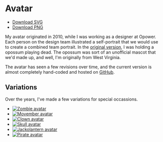

# Avatar

<Avatar size={256} />

- [Download SVG](/avatar.svg)
- [Download PNG](/avatar.png)

My avatar originated in 2010, while I was working as a designer at Opower.
Each person on the design team illustrated a self-portrait that we would use to create a combined team portrait.
In the [original version](https://dribbble.com/shots/19382-Jackson-a-opossum), I was holding a opossum playing dead.
The opossum was sort of an unofficial mascot that we'd made up, and well, I'm originally from West Virginia.

The avatar has seen a few revisions over time, and the current version is almost completely hand-coded and hosted on [GitHub](https://github.com/jxnblk/avatar).

## Variations

Over the years, I've made a few variations for special occassions.

<List>

- [![Zombie avatar](https://cdn.dribbble.com/users/2014/screenshots/70366/shot_1288047392.png)](https://dribbble.com/shots/70366-Getting-in-the-spirit)
- [![Movember avatar](https://cdn.dribbble.com/users/2014/screenshots/84535/shot_1291146895.png)](https://dribbble.com/shots/84535-In-case-you-didn-t-notice)
- [![Clown avatar](https://cdn.dribbble.com/users/2014/screenshots/3036929/balloonanimals.png)](https://dribbble.com/shots/3036929-Free-candy)
- [![Skull avatar](https://cdn.dribbble.com/users/2014/screenshots/283105/tistheseason.png)](https://dribbble.com/shots/283105-Tis-the-Season)
- [![Jackolantern avatar](https://cdn.dribbble.com/users/2014/screenshots/751505/jackolantern.png)](https://dribbble.com/shots/751505-Ermah-gourd-Jack-O-Lantern)
- [![Pirate avatar](https://cdn.dribbble.com/users/2014/screenshots/270423/arg.png)](https://dribbble.com/shots/270423-Arg)

</List>
